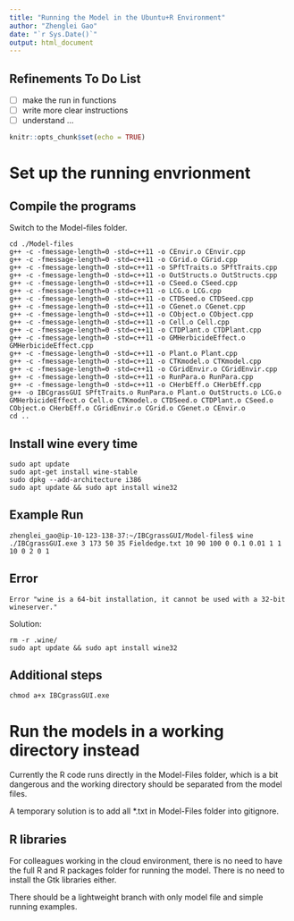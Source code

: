 ```yaml
---
title: "Running the Model in the Ubuntu+R Environment"
author: "Zhenglei Gao"
date: "`r Sys.Date()`"
output: html_document
---
```


## Refinements To Do List

- [ ] make the run in functions
- [ ] write more clear instructions
- [ ] understand ...


```r
knitr::opts_chunk$set(echo = TRUE)
```

# Set up the running envrionment

## Compile the programs

Switch to the Model-files folder.

```
cd ./Model-files
g++ -c -fmessage-length=0 -std=c++11 -o CEnvir.o CEnvir.cpp 
g++ -c -fmessage-length=0 -std=c++11 -o CGrid.o CGrid.cpp 
g++ -c -fmessage-length=0 -std=c++11 -o SPftTraits.o SPftTraits.cpp 
g++ -c -fmessage-length=0 -std=c++11 -o OutStructs.o OutStructs.cpp 
g++ -c -fmessage-length=0 -std=c++11 -o CSeed.o CSeed.cpp 
g++ -c -fmessage-length=0 -std=c++11 -o LCG.o LCG.cpp 
g++ -c -fmessage-length=0 -std=c++11 -o CTDSeed.o CTDSeed.cpp 
g++ -c -fmessage-length=0 -std=c++11 -o CGenet.o CGenet.cpp 
g++ -c -fmessage-length=0 -std=c++11 -o CObject.o CObject.cpp 
g++ -c -fmessage-length=0 -std=c++11 -o Cell.o Cell.cpp 
g++ -c -fmessage-length=0 -std=c++11 -o CTDPlant.o CTDPlant.cpp 
g++ -c -fmessage-length=0 -std=c++11 -o GMHerbicideEffect.o GMHerbicideEffect.cpp 
g++ -c -fmessage-length=0 -std=c++11 -o Plant.o Plant.cpp 
g++ -c -fmessage-length=0 -std=c++11 -o CTKmodel.o CTKmodel.cpp 
g++ -c -fmessage-length=0 -std=c++11 -o CGridEnvir.o CGridEnvir.cpp 
g++ -c -fmessage-length=0 -std=c++11 -o RunPara.o RunPara.cpp 
g++ -c -fmessage-length=0 -std=c++11 -o CHerbEff.o CHerbEff.cpp 
g++ -o IBCgrassGUI SPftTraits.o RunPara.o Plant.o OutStructs.o LCG.o GMHerbicideEffect.o Cell.o CTKmodel.o CTDSeed.o CTDPlant.o CSeed.o CObject.o CHerbEff.o CGridEnvir.o CGrid.o CGenet.o CEnvir.o 
cd ..
```

## Install wine every time

```
sudo apt update
sudo apt-get install wine-stable
sudo dpkg --add-architecture i386 
sudo apt update && sudo apt install wine32
```

## Example Run

```
zhenglei_gao@ip-10-123-138-37:~/IBCgrassGUI/Model-files$ wine ./IBCgrassGUI.exe 3 173 50 35 Fieldedge.txt 10 90 100 0 0.1 0.01 1 1 10 0 2 0 1
```

## Error

```
Error "wine is a 64-bit installation, it cannot be used with a 32-bit wineserver."
```

Solution:

```
rm -r .wine/
sudo apt update && sudo apt install wine32
```


## Additional steps

```
chmod a+x IBCgrassGUI.exe
```

# Run the models in a working directory instead

Currently the R code runs directly in the Model-Files folder, which is a bit dangerous and the working directory should be separated from the model files. 

A temporary solution is to add all *.txt in Model-Files folder into gitignore.

## R libraries

For colleagues working in the cloud environment, there is no need to have the full R and R packages folder for running the model. There is no need to install the Gtk libraries either. 

There should be a lightweight branch with only model file and simple running examples. 